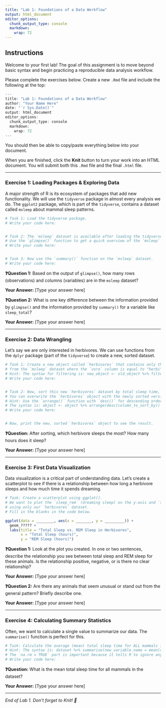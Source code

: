 ```yaml
---
title: "Lab 1: Foundations of a Data Workflow"
output: html_document
editor_options: 
  chunk_output_type: console
  markdown: 
    wrap: 72
---
```


## Instructions

Welcome to your first lab! The goal of this assignment is to move beyond
basic syntax and begin practicing a reproducible data analysis workflow.

Please complete the exercises below. Create a new `.Rmd` file and
include the following at the top:

``` r
---
title: "Lab 1: Foundations of a Data Workflow"
author: "Your Name Here"
date: "`r Sys.Date()`"
output: html_document
editor_options: 
  chunk_output_type: console
  markdown: 
    wrap: 72
---
```

You should then be able to copy/paste everything below into your
document.

When you are finished, click the **Knit** button to turn your work into
an HTML document. You will submit both this `.Rmd` file and the final
`.html` file.

------------------------------------------------------------------------

### Exercise 1: Loading Packages & Exploring Data

A major strength of R is its ecosystem of packages that add new
functionality. We will use the `tidyverse` package in almost every
analysis we do. The `ggplot2` package, which is part of the `tidyverse`,
contains a dataset called `msleep` about mammal sleep patterns.

``` r
# Task 1: Load the tidyverse package.
# Write your code here:


# Task 2: The `msleep` dataset is available after loading the tidyverse.
# Use the `glimpse()` function to get a quick overview of the `msleep` dataset.
# Write your code here:


# Task 3: Now use the `summary()` function on the `msleep` dataset.
# Write your code here:
```

**❓Question 1:** Based on the output of `glimpse()`, how many rows
(observations) and columns (variables) are in the `msleep` dataset?

**Your Answer:** \[Type your answer here\]

**❓Question 2:** What is one key difference between the information
provided by `glimpse()` and the information provided by `summary()` for
a variable like `sleep_total`?

**Your Answer:** \[Type your answer here\]

------------------------------------------------------------------------

### Exercise 2: Data Wrangling

Let's say we are only interested in herbivores. We can use functions
from the `dplyr` package (part of the `tidyverse`) to create a new,
sorted dataset.

``` r
# Task 1: Create a new object called `herbivores` that contains only the animals
# from the `msleep` dataset where the `vore` column is equal to "herbi".
# Hint: The syntax for filtering is: new_object <- old_object %>% filter(column_name == "value")
# Write your code here:


# Task 2: Now, sort this new `herbivores` dataset by total sleep time, from highest to lowest.
# You can overwrite the `herbivores` object with the newly sorted version.
# Hint: Use the `arrange()` function with `desc()` for descending order.
# The syntax is: object <- object %>% arrange(desc(column_to_sort_by))
# Write your code here:


# Now, print the new, sorted `herbivores` object to see the result.

```

**❓Question:** After sorting, which herbivore sleeps the most? How many
hours does it sleep?

**Your Answer:** \[Type your answer here\]

------------------------------------------------------------------------

### Exercise 3: First Data Visualization

Data visualization is a critical part of understanding data. Let's
create a scatterplot to see if there is a relationship between how long
a herbivore sleeps and how much time it spends dreaming.

``` r
# Task: Create a scatterplot using ggplot().
# We want to plot the `sleep_rem` (dreaming sleep) on the y-axis and `sleep_total` on the x-axis,
# using only our `herbivores` dataset.
# Fill in the blanks in the code below.

ggplot(data = ________, aes(x = _______, y = _________)) +
  geom_????? +
  labs(title = "Total Sleep vs. REM Sleep in Herbivores",
       x = "Total Sleep (hours)",
       y = "REM Sleep (hours)")
```

**❓Question 1:** Look at the plot you created. In one or two sentences,
describe the relationship you see between total sleep and REM sleep for
these animals. Is the relationship positive, negative, or is there no
clear relationship?

**Your Answer:** \[Type your answer here\]

**❓Question 2:** Are there any animals that seem unusual or stand out
from the general pattern? Briefly describe one.

**Your Answer:** \[Type your answer here\]

------------------------------------------------------------------------

### Exercise 4: Calculating Summary Statistics

Often, we want to calculate a single value to summarize our data. The
`summarise()` function is perfect for this.

``` r
# Task: Calculate the average (mean) total sleep time for ALL mammals in the original `msleep` dataset.
# Hint: The syntax is: dataset %>% summarise(new_variable_name = mean(column_name, na.rm = TRUE))
# The `na.rm = TRUE` part is important because it tells R to ignore any missing values.
# Write your code here:
```

**❓Question:** What is the mean total sleep time for all mammals in the
dataset?

**Your Answer:** \[Type your answer here\]

------------------------------------------------------------------------

*End of Lab 1. Don't forget to Knit! 🧶*
